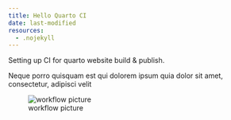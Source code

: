 ```yaml
---
title: Hello Quarto CI
date: last-modified
resources:
  - .nojekyll
---
```

Setting up CI for quarto website build & publish.

Neque porro quisquam est qui dolorem ipsum quia dolor sit amet, consectetur, adipisci velit

![workflow picture](image/badge.svg)
